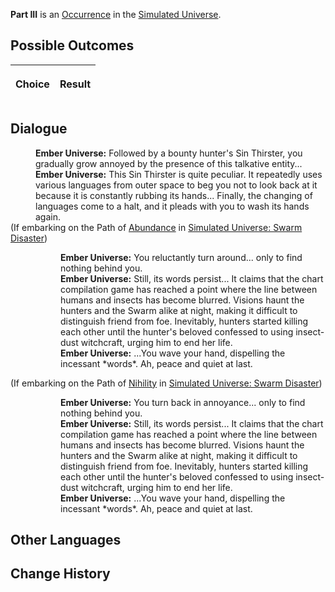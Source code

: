 {{Simulated Universe Event Infobox
|title         = Part III
|image         = 2.png
|type          =
|domains_su    = 
|domains_ext   = 
|domains_swarm = 
|domains_gng   = 
|requirements  =
|prev          = 
|next          = 
|indexRewards  =
|characters    = 
}}
'''Part III''' is an [[Simulated Universe/Occurrence|Occurrence]] in the [[Simulated Universe]].

==Possible Outcomes==
{| class="article-table"
!Choice
!Result

|}

<!--
==Gameplay Notes==

-->
==Dialogue==
{{Dialogue Start}}
:'''Ember Universe:''' Followed by a bounty hunter's Sin Thirster, you gradually grow annoyed by the presence of this talkative entity...
:'''Ember Universe:''' This Sin Thirster is quite peculiar. It repeatedly uses various languages from outer space to beg you not to look back at it because it is constantly rubbing its hands... Finally, the changing of languages come to a halt, and it pleads with you to wash its hands again.
;(If embarking on the Path of [[Simulated Universe/Paths#Abundance|Abundance]] in [[Simulated Universe: Swarm Disaster]])
:{{SU Special Dialogue|Abundance|Wash its hands again.|In return: After wiping away the mist, the phenomenon will reveal its own mystery.}}
::'''Ember Universe:''' You reluctantly turn around... only to find nothing behind you.
::'''Ember Universe:''' Still, its words persist... It claims that the chart compilation game has reached a point where the line between humans and insects has become blurred. Visions haunt the hunters and the Swarm alike at night, making it difficult to distinguish friend from foe. Inevitably, hunters started killing each other until the hunter's beloved confessed to using insect-dust witchcraft, urging him to end her life.
::'''Ember Universe:''' ...You wave your hand, dispelling the incessant *words*. Ah, peace and quiet at last.
;(If embarking on the Path of [[Simulated Universe/Paths#Nihility|Nihility]] in [[Simulated Universe: Swarm Disaster]])
:{{SU Special Dialogue|Nihility|Chase it away.|It's already the 9087th time, but those hands can never be washed clean.}}
::'''Ember Universe:''' You turn back in annoyance... only to find nothing behind you.
::'''Ember Universe:''' Still, its words persist... It claims that the chart compilation game has reached a point where the line between humans and insects has become blurred. Visions haunt the hunters and the Swarm alike at night, making it difficult to distinguish friend from foe. Inevitably, hunters started killing each other until the hunter's beloved confessed to using insect-dust witchcraft, urging him to end her life.
::'''Ember Universe:''' ...You wave your hand, dispelling the incessant *words*. Ah, peace and quiet at last.
{{Dialogue End}}

==Other Languages==
{{Other Languages
|en   = Part III
|zhs  = 其三
|zht  = 其三
|ja   = その3
|ko   = III
|es   = Parte III
|fr   = Partie&nbsp;III
|ru   = III
|th   = ตอน 3
|vi   = Phần 3
|de   = Teil 3
|id   = Bagian III
|pt   = Parte III
}}

==Change History==
{{Change History|<!--unknown-->}}
